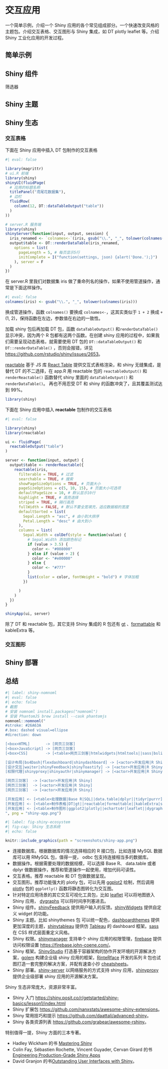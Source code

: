 # 交互应用 {#sec-interactive-applications}

一个简单示例，介绍一个 Shiny 应用的各个常见组成部分。一个快速改变风格的主题包。介绍交互表格、交互图形与 Shiny 集成，如 DT plotly leaflet 等。介绍 Shiny 工业化应用的开发过程。

## 简单示例 {#sec-shiny-demo}

## Shiny 组件 {#sec-shiny-components}

筛选器

## Shiny 主题 {#sec-shiny-themes}

## Shiny 生态 {#sec-shiny-extensions}

### 交互表格 {#sec-shiny-tables}

下面在 Shiny 应用中插入 DT 包制作的交互表格

```r
#| eval: false

library(magrittr)
# ui.R 前端
library(shiny)
shinyUI(fluidPage(
  # 应用的标题名称
  titlePanel("鸢尾花数据集"),
  # 边栏
  fluidRow(
    column(12, DT::dataTableOutput("table"))
  )
))

# server.R 服务端
library(shiny)
shinyServer(function(input, output, session) {
  iris_renamed <- `colnames<-`(iris, gsub("\\.", "_", tolower(colnames(iris))))
  output$table <- DT::renderDataTable(iris_renamed,
    options = list(
      pageLength = 5, # 每页显示5行
      initComplete = I("function(settings, json) {alert('Done.');}")
    ), server = F
  )
})
```

在 server.R 里我们对数据集 iris 做了重命列名的操作，如果不使用管道操作，通常是下面这样操作。

```r
#| eval: false
colnames(iris) <- gsub("\\.", "_", tolower(colnames(iris)))
```

换成管道操作，函数 `colnames()` 要换成 `colnames<-`，这其实类似于 `1 + 2` 换成 `+`(1, 2)，保持函数在左边，参数值在右边的一致性。

::: callout-important
加载 shiny 包后再加载 DT 包，函数 `dataTableOutput()` 和`renderDataTable()` 显示冲突，因为两个 R 包都有这两个函数。在创建 shiny 应用的过程中，如果我们需要呈现动态表格，就需要使用 DT 包的 `DT::dataTableOutput()` 和 `DT::renderDataTable()` ，否则会报错，详见 <https://github.com/rstudio/shiny/issues/2653>。
:::

[reactable](https://github.com/glin/reactable) 基于 JS 库 [React Table](https://github.com/tannerlinsley/react-table) 提供交互式表格渲染，和 shiny 无缝集成，是替代 DT 的不二选择，在 app.R 用 reactable 包的 `reactableOutput()` 和 `renderReactable()` 函数替代 shiny 里面的 `dataTableOutput()` 和 `renderDataTable()`。 再也不用忍受 DT 和 shiny 的函数冲突了，且其覆盖测试达到 99%。

```r
library(shiny)
```

下面在 Shiny 应用中插入 **reactable** 包制作的交互表格

```r
#| eval: false

library(shiny)
library(reactable)

ui <- fluidPage(
  reactableOutput("table")
)

server <- function(input, output) {
  output$table <- renderReactable({
    reactable(iris,
      filterable = TRUE, # 过滤
      searchable = TRUE, # 搜索
      showPageSizeOptions = TRUE, # 页面大小
      pageSizeOptions = c(5, 10, 15), # 页面大小可选项
      defaultPageSize = 10, # 默认显示10行
      highlight = TRUE, # 高亮选择
      striped = TRUE, # 隔行高亮
      fullWidth = FALSE, # 默认不要全宽填充，适应数据框的宽度
      defaultSorted = list(
        Sepal.Length = "asc", # 由小到大排序
        Petal.Length = "desc" # 由大到小
      ),
      columns = list(
        Sepal.Width = colDef(style = function(value) { 
          # Sepal.Width 添加颜色标记
          if (value > 3.5) {
            color <- "#008000"
          } else if (value > 2) {
            color <- "#e00000"
          } else {
            color <- "#777"
          }
          list(color = color, fontWeight = "bold") # 字体加粗
        })

      )
    )
  })
}

shinyApp(ui, server)
```

除了 DT 和 reactable 包，其它支持 Shiny 集成的 R 包还有 [gt](https://github.com/rstudio/gt) 、[formattable](https://github.com/renkun-ken/formattable) 和 kableExtra 等。

### 交互图形 {#sec-shiny-plots}

## Shiny 部署 {#sec-shiny-deploy}

## 总结 {#sec-shiny-summary}

```r
#| label: shiny-nomnoml
#| eval: false
#| echo: false
# 截图
# 安装 nomnoml install.packages("nomnoml")
# 安装 PhantomJS brew install --cask phantomjs 
nomnoml::nomnoml(" 
#stroke: #26A63A
#.box: dashed visual=ellipse
#direction: down

[<box>HTML]       -> [网页三剑客]
[<box>JavaScript] -> [网页三剑客]
[<box>CSS]        -> [<table>网页三剑客|htmlwidgets|htmltools||sass|bslib||thematic|jquerylib]

[设计布局|bs4Dash|flexdashboard|shinydashboard] -> [<actor>开发应用|R Shiny]
[设计交互|waiter|shinyFeedback|shinyToastify] -> [<actor>开发应用|R Shiny]
[权限代理|shinyproxy|shinyauthr|shinymanager] -> [<actor>开发应用|R Shiny]

[网页三剑客]  -> [<actor>开发应用|R Shiny]
[网页三剑客]  -> [<actor>开发应用|R Shiny]
[网页三剑客]  -> [<actor>开发应用|R Shiny]

[开发应用] <- [<table>处理数据|Base R|SQL||data.table|dplyr||tidyr|purrr]
[开发应用] <- [<table>制作表格|DT|gt||reactable|formattable||kableExtra|sparkline]
[开发应用] <- [<table>制作图形|ggplot2|plotly||echarts4r|leaflet||dygraphs|visNetwork]
", png = "shiny-app.png")
```

```r
#| label: fig-shiny-ecosystem
#| fig-cap: Shiny 生态系统
#| echo: false

knitr::include_graphics(path = "screenshots/shiny-app.png")
```

-   连接数据库。根据数据库的情况选择相应的 R 接口包，比如连接 MySQL 数据库可以用 RMySQL 包，值得一提， odbc 包支持连接相当多的数据库。
-   数据操作。根据需要处理的数据规模，可以选择 Base R、 data.table 或者 dplyr 做数据操作，推荐和管道操作一起使用，增加代码可读性。
-   交互表格。推荐 reactable 和 DT 包做数据呈现。
-   交互图形。推荐功能强大的 plotly 包，可以先用 [ggplot2](https://github.com/tidyverse/ggplot2) 绘制，然后调用 [plotly](https://github.com/ropensci/plotly) 包的 `ggplotly()` 函数将静态图转化为交互图。
-   针对特定应用场景的其它交互可视化工具包，比如 [leaflet](https://github.com/rstudio/leaflet) 可以将地图嵌入 Shiny 应用， [dygraphs](https://github.com/rstudio/dygraphs) 可以将时间序列塞进去。
-   Shiny 组件。[shinyFeedback](https://github.com/merlinoa/shinyFeedback) 提供用户输入的反馈。[shinyWidgets](https://github.com/dreamRs/shinyWidgets) 提供自定义 widget 的功能。
-   Shiny 主题。比如 shinythemes 包 可以统一配色，[dashboardthemes](https://github.com/nik01010/dashboardthemes) 提供更加深度的主题，[shinytableau](https://github.com/rstudio/shinytableau) 提供仿 [Tableau](https://www.tableau.com/) 的 dashboard 框架。[sass](https://github.com/rstudio/sass) 在 CSS 样式层面重定义风格。
-   Shiny 权限。[shinymanager](https://github.com/datastorm-open/shinymanager) 支持单个 shiny 应用的权限管理，[firebase](https://github.com/JohnCoene/firebase) 提供访问权限设置 <https://firebase.john-coene.com/>。
-   Shiny 框架。[ShinyStudio](https://github.com/clevr-dev/ShinyStudio) 打造基于容器架构的协作开发环境的开源解决方案，[golem](https://github.com/ThinkR-open/golem) 构建企业级 shiny 应用的框架，[RinteRface](https://github.com/RinteRface) 开发的系列 R 包也试图打造一套完整的解决方案，并配有速查小抄 [cheatsheets](https://github.com/RinteRface/cheatsheets)。
-   Shiny 部署。[shiny-server](https://github.com/rstudio/shiny-server) 以网络服务的方式支持 shiny 应用，[shinyproxy](https://github.com/openanalytics/shinyproxy) 提供企业级部署 shiny 应用的开源解决方案。

Shiny 生态非常庞大，资源非常丰富。

-   Shiny 入门 <https://shiny.posit.co/r/getstarted/shiny-basics/lesson1/index.html>
-   Shiny 扩展包 <https://github.com/nanxstats/awesome-shiny-extensions>。
-   Shiny 常用技巧和提示 <https://github.com/daattali/advanced-shiny>。
-   Shiny 各类资源列表 <https://github.com/grabear/awesome-rshiny>。

特别值得一提，Shiny 方面的三本专著。

-   Hadley Wickham 的书 [Mastering Shiny](https://mastering-shiny.org/)
-   Colin Fay, Sébastien Rochette, Vincent Guyader, Cervan Girard 的书 [Engineering Production-Grade Shiny Apps](https://engineering-shiny.org/)
-   David Granjon 的书[Outstanding User Interfaces with Shiny](https://unleash-shiny.rinterface.com/)。
